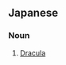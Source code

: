 ==Japanese==
{{wikipedia|Dracula}}
===Noun===
{{ja-noun|ka|rom=dorakyura|hidx=とらきゅら'}}
# [[Dracula]]